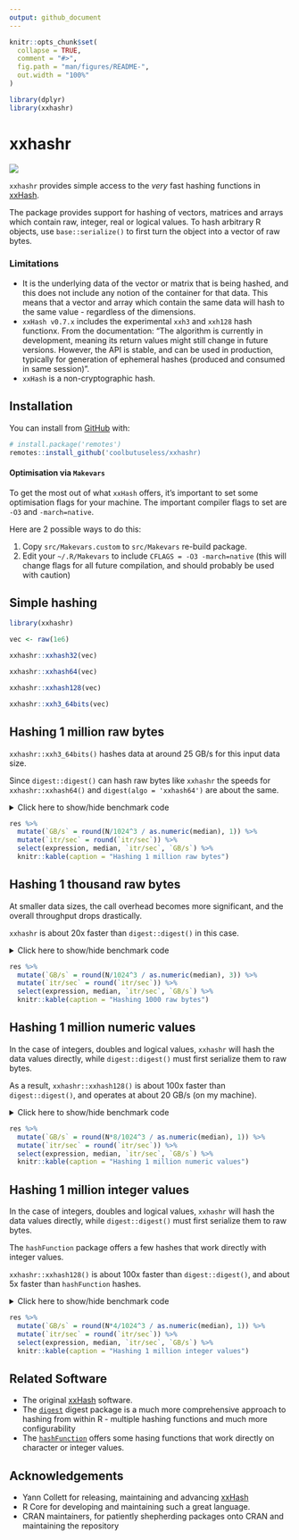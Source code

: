 ```yaml
---
output: github_document
---
```


<!-- README.md is generated from README.Rmd. Please edit that file -->

```r
knitr::opts_chunk$set(
  collapse = TRUE,
  comment = "#>",
  fig.path = "man/figures/README-",
  out.width = "100%"
)

library(dplyr)
library(xxhashr)
```

# xxhashr

<!-- badges: start -->
![](https://img.shields.io/badge/cool-useless-green.svg)
<!-- badges: end -->

`xxhashr` provides simple access to the *very* fast hashing functions
in [xxHash](https://cyan4973.github.io/xxHash/).  

The package provides support for hashing of vectors, matrices and arrays
which contain raw, integer, real or logical values.  To hash arbitrary R 
objects, use `base::serialize()` to first turn the object into 
a vector of raw bytes.

### Limitations

* It is the underlying data of the vector or matrix that is being hashed, and this
 does not include any notion of the container for that data.  This
 means that a vector and array which contain the same data will hash to the 
 same value - regardless of the dimensions.
* `xxHash v0.7.x` includes the experimental `xxh3` and `xxh128` hash functionx.
   From the documentation: "The algorithm is currently in development, meaning 
   its return values might still change in future versions. However, the API is 
   stable, and can be used in production, typically for generation of 
   ephemeral hashes (produced and consumed in same session)".
* `xxHash` is a non-cryptographic hash.


## Installation

You can install from [GitHub](https://github.com/coolbutuseless/xxhashr) with:

``` r
# install.package('remotes')
remotes::install_github('coolbutuseless/xxhashr)
```

#### Optimisation via `Makevars`

To get the most out of what `xxHash` offers, it's important to set
some optimisation flags for your machine.  The important compiler flags to set 
are `-O3` and `-march=native`.

Here are 2 possible ways to do this:

1. Copy `src/Makevars.custom` to `src/Makevars` re-build package.
2. Edit your `~/.R/Makevars` to include `CFLAGS = -O3 -march=native` (this will
  change flags for all future compilation, and should probably be used with caution)


## Simple hashing

```r
library(xxhashr)

vec <- raw(1e6)

xxhashr::xxhash32(vec)

xxhashr::xxhash64(vec)

xxhashr::xxhash128(vec)

xxhashr::xxh3_64bits(vec)
```


## Hashing 1 million raw bytes

`xxhashr::xxh3_64bits()` hashes data at around 25 GB/s for this input data size.

Since `digest::digest()` can hash raw bytes like `xxhashr` the speeds for `xxhashr::xxhash64()`
and `digest(algo = 'xxhash64')` are about the same.

<details>
<summary> Click here to show/hide benchmark code </summary>

```r
library(digest)

N   <- 1e6
vec <- raw(N)

res <- bench::mark(
  xxhash32(vec),
  xxhash64(vec),
  xxhash128(vec),
  xxh3_64bits(vec),
  digest(vec, algo = 'xxhash32', serialize = FALSE),
  digest(vec, algo = 'xxhash64', serialize = FALSE),
  check = FALSE
)
```

</details>


```r
res %>% 
  mutate(`GB/s` = round(N/1024^3 / as.numeric(median), 1)) %>%
  mutate(`itr/sec` = round(`itr/sec`)) %>%
  select(expression, median, `itr/sec`, `GB/s`) %>%
  knitr::kable(caption = "Hashing 1 million raw bytes")
```



## Hashing 1 thousand raw bytes

At smaller data sizes, the call overhead becomes more significant, and the 
overall throughput drops drastically.

`xxhashr` is about 20x faster than `digest::digest()` in this case.

<details>
<summary> Click here to show/hide benchmark code </summary>

```r
N <- 1024L
vec <- raw(N)

res <- bench::mark(
  xxhash32(vec),
  xxhash64(vec),
  xxhash128(vec),
  xxh3_64bits(vec),
  digest(vec, algo = 'xxhash32', serialize = FALSE),
  digest(vec, algo = 'xxhash64', serialize = FALSE),
  check = FALSE
)
```

</details>


```r
res %>% 
  mutate(`GB/s` = round(N/1024^3 / as.numeric(median), 3)) %>%
  mutate(`itr/sec` = round(`itr/sec`)) %>%
  select(expression, median, `itr/sec`, `GB/s`) %>%
  knitr::kable(caption = "Hashing 1000 raw bytes")
```


## Hashing 1 million numeric values

In the case of integers, doubles and logical values, `xxhashr` will hash the
data values directly, while `digest::digest()` must first serialize them to 
raw bytes.

As a result, `xxhashr::xxhash128()` is about 100x faster than `digest::digest()`, 
and operates at about 20 GB/s (on my machine).

<details>
<summary> Click here to show/hide benchmark code </summary>



```r
N   <- 1e6
vec <- numeric(N)

res <- bench::mark(
  xxhash32(vec),
  xxhash64(vec),
  xxhash128(vec),
  xxh3_64bits(vec),
  digest(vec, algo = 'xxhash32', serialize = TRUE),
  digest(vec, algo = 'xxhash64', serialize = TRUE),
  check = FALSE
)
```

</details>

```r
res %>% 
  mutate(`GB/s` = round(N*8/1024^3 / as.numeric(median), 1)) %>%
  mutate(`itr/sec` = round(`itr/sec`)) %>%
  select(expression, median, `itr/sec`, `GB/s`) %>%
  knitr::kable(caption = "Hashing 1 million numeric values")
```


## Hashing 1 million integer values

In the case of integers, doubles and logical values, `xxhashr` will hash the
data values directly, while `digest::digest()` must first serialize them to 
raw bytes.

The `hashFunction` package offers a few hashes that work directly with integer values.

`xxhashr::xxhash128()` is about 100x faster than `digest::digest()`, and about
5x faster than `hashFunction` hashes.

<details>
<summary> Click here to show/hide benchmark code </summary>


```r
library(hashFunction)
N <- 1e6
vec <- integer(N)

res <- bench::mark(
  xxhash32(vec),
  xxhash64(vec),
  xxhash128(vec),
  xxh3_64bits(vec),
  digest(vec, algo = 'xxhash32', serialize = TRUE),
  digest(vec, algo = 'xxhash64', serialize = TRUE),
  murmur3.32(vec),
  cityhash.64(vec),
  spooky.32(vec),
  check = FALSE
)
```

</details>

```r
res %>% 
  mutate(`GB/s` = round(N*4/1024^3 / as.numeric(median), 1)) %>%
  mutate(`itr/sec` = round(`itr/sec`)) %>%
  select(expression, median, `itr/sec`, `GB/s`) %>%
  knitr::kable(caption = "Hashing 1 million integer values")
```



## Related Software

* The original [xxHash](https://cyan4973.github.io/xxHash/) software.
* The [`digest`](https://cran.r-project.org/package=digest) digest package is 
  a much more comprehensive approach to hashing from within R - multiple 
  hashing functions and much more configurability
* The [`hashFunction`](https://cran.r-project.org/package=hashFunction) offers 
  some hasing functions that work directly on character or integer values.


## Acknowledgements

* Yann Collett for releasing, maintaining and advancing [xxHash](https://cyan4973.github.io/xxHash/)
* R Core for developing and maintaining such a great language.
* CRAN maintainers, for patiently shepherding packages onto CRAN and maintaining
  the repository
